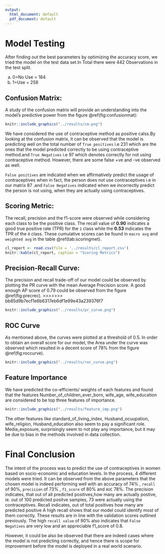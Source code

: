 ```yaml
---
output:
  html_document: default
  pdf_document: default
---
```

# Model Testing
After finding out the best parameters by optimizing the accuracy score, we tried the model on the test data set.In Total there were 442 Observations in the test split. 

a) 0=No Use = 184
b) 1=Use = 258

## Confusion Matrix:

A study of the confusion matrix will provide an understanding into the model's predictive power from the figure \@ref(fig:confusionmat):

```r

knitr::include_graphics("../results/cm.png")

```

We have considered the use of contraceptive method as positive calss.By looking at the confusion matrix, it can be observed that the model is predicting well on the total number of `True positives` i.e 231  which are the ones that the model predicted correctly to be using contraceptive method.and `True Negatives` i.e 97 which denotes correctly for not using contraceptive method. However, there are some false +ve and -ve observed as well.  

`False positives` are indicated when we affirmatively predict the usage of contraceptives when in fact, the person does not use contraceptives i.e in our matrix 87 .and `False Negatives` indicated when we incorrectly predict the person is not using, when they are actually using contraceptives.

## Scoring Metric:

The recall, precision and the f1-score were observed while considering each class to be the positive class. The recall value of **0.90** indicates a good true positive rate (TPR) for the `1` class while the **0.53** indicates the TPR of the `0` class. These cumulative scores can be found in `macro avg` and `weighted avg` in the table \@ref(tab:scoringmet).

```r
cl_report <- read.csv(file = '../results/cl_report.csv')
knitr::kable(cl_report, caption = "Scoring Metrics")
```


## Precision-Recall Curve:


The precision and recall trade-off of our model could be observed by plotting the PR curve with the mean Average Precision score. A good enough AP score of 0.79 could be observed from the figure \@ref(fig:precrec).
>>>>>>> bb85d9b7ecf1e6b6317eb6df1e99e43a239376f7

```r
knitr::include_graphics("../results/pr_curve.png")
```

## ROC Curve

As mentioned above, the curves were plotted at a threshold of $0.5$. In order to obtain an overall score for our model, the Area under the curve was observed which resulted in a decent score of 78% from the figure \@ref(fig:roccurve).

```r
knitr::include_graphics("../results/roc_curve.png")
```
## Feature Importance

We have predicted the co-efficients/ weights of each features and found that the features Number_of_children_ever_born, wife_age, wife_education are considered to be top three features of importance.

```r
knitr::include_graphics("../results/feature_imp.png")
```
The other features like standard_of_living_index, Husband_ocuupation, wife_religion, Husband_education also seem to pay a significant role. Media_exposure, surprisingly seem to not play any importance, but it may be due to bias in the methods involved in data collection.


# Final Conclusion

The intent of the process was to predict the use of contraceptives in women based on socio-economic and education levels. In the process, 4 different models were tried. It can be observed from the above parameters that the chosen model is indeed performing well with an accuracy of $74\%$ , `recall` of $90\%$, `precision` of $73\%$ , `f1_score` of $80\%$ and `AUC` $78\%$. The precision indicates, that out of all predicted positives,how many are actually postive, ie. out of 100 predicted positve samples, 73 were actually using the contraceptives. Recall indicates, out of total positives how many are predicted positive A high recall shows that our model could identify most of them correctly.
These results are in line with the validation scores outlined previously. The high `recall value` of $90\%$  also indicates that `False Negatives` are very low and an appreciable f1_score of 0.8.


However, it could be also be observed that there are indeed cases where the model is not predicting correctly, and hence there is scope for improvement before the model is deployed in a real world scenario.

